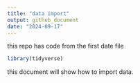 ```yaml
---
title: "data import"
output: github_document
date: "2024-09-17"
---
```



this repo has code from the first date file
```r
library(tidyverse)
```
 this document will show how to import data.


